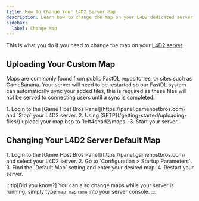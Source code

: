 ```yaml
---
title: How To Change Your L4D2 Server Map
description: Learn how to change the map on your L4D2 dedicated server.
sidebar:
  label: Change Map
---
```


This is what you do if you need to change the map on your [L4D2 server](https://www.gamehostbros.com/left-4-dead-2-server-hosting/).

## Uploading Your Custom Map

Maps are commonly found from public FastDL repositories, or sites such as GameBanana. Your server will need to be restarted so our FastDL system can automatically sync your added files, this is required as these files will not be served to connecting users until a sync is completed.

<Steps>
1. Login to the [Game Host Bros Panel](https://panel.gamehostbros.com) and `Stop` your L4D2 server.
2. Using [SFTP](/getting-started/uploading-files/) upload your map.bsp to `left4dead2/maps`.
3. Start your server.
</Steps>

## Changing Your L4D2 Server Default Map

<Steps>
1. Login to the [Game Host Bros Panel](https://panel.gamehostbros.com) and select your L4D2 server.
2. Go to `Configuration > Startup Parameters`.
3. Find the `Default Map` setting and enter your desired map.
4. Restart your server.
</Steps>

:::tip[Did you know?]
You can also change maps while your server is running, simply type `map mapname` into your server console.
:::
